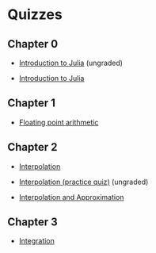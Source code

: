# Quizzes

## Chapter 0

- [Introduction to Julia](quizzes/build/julia.pdf) (ungraded)

- [Introduction to Julia](quizzes/build/julia_graded.pdf)

## Chapter 1

- [Floating point arithmetic](quizzes/build/roundoff.pdf)

## Chapter 2

- [Interpolation](quizzes/build/interpolation_new.pdf)

- [Interpolation (practice quiz)](quizzes/build/interpolation_practice.pdf) (ungraded)

- [Interpolation and Approximation](quizzes/build/interpolation_practice.pdf)

## Chapter 3

- [Integration](quizzes/build/integration.pdf)
